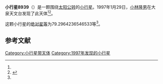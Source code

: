 {{Infobox planet
| bgcolour = #FFFFC0
| name = 8939 Onodajunjiro
| symbol = 
| image = 
| caption = 
| discovery = yes
| discovery_ref = 
| discoverer = [[小林隆男|小林隆男]]
| discovery_site = [[大泉天文台|大泉天文台]] 
| discovered = 1997年1月29日
| designations = yes
| mp_name = 
| named_after = 
| alt_names = 1997 BU1/ 1985 UG6 / 1987 BM / 1995 WN27
| mp_category = [[主带小行星|主带小行星]]
| orbit_ref = <ref name="a">[http://ssd.jpl.nasa.gov/sbdb.cgi?sstr=8939 8939 Onodajunjiro] {{Wayback|url=http://ssd.jpl.nasa.gov/sbdb.cgi?sstr=8939 |date=20210721153142 }}，小行星數據庫瀏覽器（JPL Small-Body Database Browser）－[[美国国家航空航天局|美国国家航空航天局]]喷气推进实验室</ref>
| epoch = 2456400.5 (2013年4月18日更新)
| aphelion = {{convert|3.138492454565624|AU|km|3|abbr=on|lk=out}}
| perihelion = {{convert|2.704767279126024|AU|km|3|abbr=on}}
| semimajor = {{convert|2.921629866845824|AU|km|3|abbr=on}}
| eccentricity = 0.074226578
| period = 1824.047822 [[日|日]]<br />4.99[[儒略年|儒略年]]
| avg_speed = 
| inclination = 1.767141640880821
| asc_node = 17.89756400111351
| mean_anomaly = 
| arg_peri = 79.2964236546533
| satellites = 
| physical_characteristics = yes
| dimensions = 
| mass = 
| density = 
| surface_grav = 
| escape_velocity = 
| sidereal_day = 
| axial_tilt = 
| pole_ecliptic_lat = 
| pole_ecliptic_lon = 
| albedo = 
| temperatures= 
| temp_name1 = 
| mean_temp_1 = 
| max_temp_1 = 
| temp_name2 = 
| max_temp_2 = 
| spectral_type = 
| abs_magnitude = 79.2964236546533
}}

'''小行星8939'''（{{lang-en|8939 Onodajunjiro}}）是一颗围绕[[太阳|太阳]][[公转|公转]]的[[小行星|小行星]]。1997年1月29日，[[小林隆男|小林隆男]]在大泉天文台发现了此天体<ref name="a" /><ref>{{cite news|title=小行星列表|url=http://cfa-www.harvard.edu/iau/lists/NumberedMPs.txt|accessdate=2013-07-08|newspaper=哈佛大学|archive-date=2008-05-17|archive-url=https://web.archive.org/web/20080517010638/http://cfa-www.harvard.edu/iau/lists/NumberedMPs.txt|dead-url=no}}</ref>。

这颗小行星的[[绝对星等|绝对星等]]为79.2964236546533等<ref name="a" />。

==参考文献==
{{reflist}}
{{Minor Planet Number|[[小行星8938|小行星8938]]|[[小行星8940|小行星8940]]}}

{{小天体}}

[[Category:小行星带天体|Category:小行星带天体]]
[[Category:1997年发现的小行星|Category:1997年发现的小行星]]

{{asteroid-stub}}